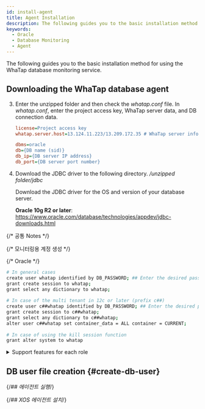 ```yaml
---
id: install-agent
title: Agent Installation
description: The following guides you to the basic installation method for using the WhaTap database monitoring service.
keywords:
  - Oracle
  - Database Monitoring
  - Agent
---
```



The following guides you to the basic installation method for using the WhaTap database monitoring service.


<Agentsignupguide />

<Youtube ko='e_UpCgapfQY' en='MIo3HRIOt8M' ja='MIo3HRIOt8M' />


<Createprojectv2 />


<Accesskey />

## Downloading the WhaTap database agent


<Dbinstallagentsteps />

3. Enter the unzipped folder and then check the _whatap.conf_ file. In _whatap.conf_, enter the project access key, WhaTap server data, and DB connection data.

   ```ini title='whatap.conf'
   license=Project access key
   whatap.server.host=13.124.11.223/13.209.172.35 # WhaTap server info

   dbms=oracle
   db={DB name (sid)}
   db_ip={DB server IP address}
   db_port={DB server port number}
   ```

4. Download the JDBC driver to the following directory. _/unzipped folder/jdbc_

   Download the JDBC driver for the OS and version of your database server. 

   **Oracle 10g R2 or later**: https://www.oracle.com/database/technologies/appdev/jdbc-downloads.html

{/* 공통 Notes */}

<Dbinstallagentcommonnotes />

{/* 모니터링용 계정 생성 */}

<Dbcreatemonitoringaccount />

{/* Oracle */}

```bash showLineNumbers
# In general cases
create user whatap identified by DB_PASSWORD; ## Enter the desired password.
grant create session to whatap;
grant select any dictionary to whatap;
 
# In case of the multi tenant in 12c or later (prefix c##)
create user c##whatap identified by DB_PASSWORD; ## Enter the desired password.
grant create session to c##whatap;
grant select any dictionary to c##whatap;
alter user c##whatap set container_data = ALL container = CURRENT;
 
# In case of using the kill session function
grant alter system to whatap
```

<details>

<summary>Support features for each role</summary>

The roles other than the **Default role** do not need to be assigned depending on the environment. However, some functions may not work.

<div className="c5-10-25-25-15-25">

| Role                                              | command (Single DB)                                         | command (Multitenant DB)                                                                                                                                                          | Menu and feature                                                                                                                                                       | Details                                                                                                    |
| ------------------------------------------------- | ------------------------------------------------------------------------------ | ---------------------------------------------------------------------------------------------------------------------------------------------------------------------------------------------------- | ---------------------------------------------------------------------------------------------------------------------------------------------------------------------- | ---------------------------------------------------------------------------------------------------------- |
| Default role                                      | `grant create session to whatap;`                                              | `grant create session to c##whatap;`                                                                                                                                                                 | Access                                                                                                                                                                 | -                                                                                                          |
| ^                                                 | <code>grant <span class="vslow">select any dictionary</span> to whatap;</code> | <code>grant <span class="vslow">select any dictionary</span> to c##whatap;</code>                                                                                                                    | <Cmdname sid="side_dbMonitoring" className="uitext" /> / <Cmdname sid="side_multiInstance" className="uitext" /> / <Cmdname sid="side_dbSqlStat" className="uitext" /> | When granting individual roles, see the following table                                                    |
| ^                                                 | -                                                                              | `alter user c##whatap set container_data = ALL container = CURRENT;`                                                                                                                                 | ^                                                                                                                                                                      | When using a multi-tenant DB (12C or higher), this is a required role to query the pdb. |
| <Cmdname sid="session_kill" className="uitext" /> | `grant alter system to whatap;`                                                | `grant alter system to c##whatap;`                                                                                                                                                                   | <Cmdname sid="active_sessions" className="uitext" /> &gt; <Cmdname sid="session_kill" className="uitext" />                                                            | -                                                                                                          |
| Hidden parameter query                            | \>                                                                             | `create view sys.DB_User_vw_ksppi as select * from sys.x$ksppi;`<br/>`grant select on sys.DB_User_vw_ksppi to DB_User;`<br/>`create synonym DB_User.DB_User_vw_ksppi for sys.DB_User_vw_ksppi;`      | Hidden parameters are included in the parameter query menu.                                                                                                            | To query hidden parameters, separate view/synonym creation and role assignment are required.               |
| ^                                                 | \>                                                                             | `create view sys.DB_User_vw_ksppcv as select * from sys.x$ksppcv;`<br/>`grant select on sys.DB_User_vw_ksppcv to DB_User;`<br/>`create synonym DB_User.DB_User_vw_ksppcv for sys.DB_User_vw_ksppcv;` | ^                                                                                                                                                                      | ^                                                                                                          |

</div>

Instead of <code><span class="vslow">select any dictionary</span></code>, you can grant the following roles individually.

<div className="c3-3">

| Role                                                                                  | command (Single DB)                                 | command (Multitenant DB)              |
| ------------------------------------------------------------------------------------- | ---------------------------------------------------------------------- | -------------------------------------------------------- |
| <Cmdname sid="active_sessions" /> / <Cmdname sid="lock_tree" /> / Metrics information | `grant select on v_$sqlarea to whatap;`                                | `grant select on v_$sqlarea to c##whatap;`               |
| ^                                                                                     | `grant select on v_$transaction to whatap;`                            | `grant select on v_$transaction to c##whatap;`           |
| ^                                                                                     | `grant select on v_$instance to whatap;`                               | `grant select on v_$instance to c##whatap;`              |
| ^                                                                                     | `grant select on v_$sysstat to whatap;`                                | `grant select on v_$sysstat to c##whatap;`               |
| ^                                                                                     | `grant select on v_$lock to whatap;`                                   | `grant select on v_$lock to c##whatap;`                  |
| ^                                                                                     | `grant select on v_$sesstat to whatap;`                                | `grant select on v_$sesstat to c##whatap;`               |
| ^                                                                                     | `grant select on v_$event_name to whatap;`                             | `grant select on v_$event_name to c##whatap;`            |
| ^                                                                                     | `grant select on v_$session to whatap;`                                | `grant select on v_$session to c##whatap;`               |
| ^                                                                                     | `grant select on v_$sql to whatap;`                                    | `grant select on v_$sql to c##whatap;`                   |
| ^                                                                                     | `grant select on v_$process to whatap;`                                | `grant select on v_$process to c##whatap;`               |
| ^                                                                                     | `grant select on v_$statname to whatap;`                               | `grant select on v_$statname to c##whatap;`              |
| ^                                                                                     | `grant select on v_$system_event to whatap;`                           | `grant select on v_$system_event to c##whatap;`          |
| ^                                                                                     | `grant select on v_$osstat to whatap;`                                 | `grant select on v_$osstat to c##whatap;`                |
| ^                                                                                     | `grant select on v_$px_session to whatap;`                             | `grant select on v_$px_session to c##whatap;`            |
| ^                                                                                     | `grant select on v_$sga to whatap;`                                    | `grant select on v_$sga to c##whatap;`                   |
| ^                                                                                     | -                                                                      | `grant select on v_$con_sysstat to c##whatap;`           |
| Parameter information                                                                 | `grant select on v_$parameter to whatap;`                              | `grant select on v_$parameter to c##whatap;`             |
| Wait information / Event information                                                  | `grant select on v_$event_name to whatap;`                             | `grant select on v_$event_name to c##whatap;`            |
| ^                                                                                     | `grant select on v_$system_event to whatap`                            | `grant select on v_$con_system_event to c##whatap;`      |
| ^                                                                                     | `grant select on v_$system_wait_class to whatap;`                      | `grant select on v_$system_wait_class to c##whatap;`     |
| ^                                                                                     | -                                                                      | `grant select on v_$con_system_wait_class to c##whatap;` |
| Tablespace information                                                                | `grant select on dba_data_files to whatap;`                            | `grant select on cdb_data_files to c##whatap;`           |
| ^                                                                                     | `grant select on dba_free_space to whatap;`                            | `grant select on cdb_free_space to c##whatap;`           |
| ^                                                                                     | `grant select on dba_temp_files to whatap;`                            | `grant select on v_$sort_segment to c##whatap;`          |
| ^                                                                                     | `grant select on v_$temp_extent_pool to whatap;`                       | `grant select on v_$tempfile to c##whatap;`              |
| ^                                                                                     | `grant select on v_$containers to whatap;` (12c 이상) | `grant select on v_$containers to c##whatap;`            |

</div>

</details>

## DB user file creation {#create-db-user}

<DBuserDesc />


<Dbcreatedbuserfilebody />

{/*## 에이전트 실행*/}

<Dbrunagent />

{/*## XOS 에이전트 설치*/}

<Dbinstallxosagent />
